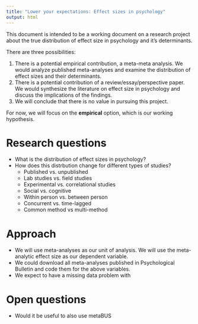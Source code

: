 ```yaml
---
title: "Lower your expectations: Effect sizes in psychology"
output: html
---
```


This document is intended to be a working document on a research project about the true distribution of effect size in psychology and it's determinants.

There are three possibilities:

1. There is a potential empirical contribution, a meta-meta analysis. We would analyze published meta-analyses and examine the distribution of effect sizes and their determinants.
2. There is a potential contribution of a review/essay/perspective paper. We would synthesize the literature on effect size in psychology and discuss the implications of the findings.
3. We will conclude that there is no value in pursuing this project.

For now, we will focus on the **empirical** option, which is our working hypothesis.

# Research questions
- What is the distribution of effect sizes in psychology?
- How does this distrbution change for different types of studies?
  - Published vs. unpublished
  - Lab studies vs. field studies
  - Experimental vs. correlational studies
  - Social vs. cognitive
  - Within person vs. between person
  - Concurrent vs. time-lagged
  - Common method vs multi-method
  
# Approach
- We will use meta-analyses as our unit of analysis. We will use the meta-analytic effect size as our dependent variable.
- We could download all meta-analyses published in Psychological Bulletin and code them for the above variables.
- We expect to have a missing data problem with 

# Open questions
- Would it be useful to also use metaBUS
